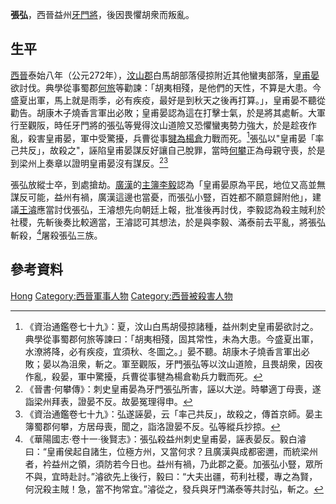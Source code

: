 {{Otheruses|张弘}}
'''張弘'''{{BD|？年||272年||catIdx=Z}}，西晉益州[[牙門將|牙門將]]，後因畏懼胡衆而叛亂。

== 生平 ==
[[西晉|西晉]]泰始八年（公元272年），[[汶山郡|汶山郡]]白馬胡部落侵掠附近其他蠻夷部落，[[皇甫晏|皇甫晏]]欲討伐。典學從事蜀郡[[何旅|何旅]]等勸諫：「胡夷相殘，是他們的天性，不算是大患。今盛夏出軍，馬上就是雨季，必有疾疫，最好是到秋天之後再打算。」，皇甫晏不聽從勸告。胡康木子燒香言軍出必敗；皇甫晏認為這在打擊士氣，於是將其處斬。大軍行至觀阪，時任牙門將的張弘等覺得汶山道險又恐懼蠻夷勢力強大，於是趁夜作亂，殺害皇甫晏，軍中受驚擾，兵曹從事[[犍為|犍為]][[楊倉|楊倉]]力戰而死。<ref>《資治通鑑卷七十九》：夏，汶山白馬胡侵掠諸種，益州刺史皇甫晏欲討之。典學從事蜀郡何旅等諫曰：「胡夷相殘，固其常性，未為大患。今盛夏出軍，水潦將降，必有疾疫，宜須秋、冬圖之。」晏不聽。胡康木子燒香言軍出必敗；晏以為沮衆，斬之。軍至觀阪，牙門張弘等以汶山道險，且畏胡衆，因夜作亂，殺晏，軍中驚擾，兵曹從事犍為楊倉勒兵力戰而死。</ref>張弘以"皇甫晏「率己共反」，故殺之"，誣陷皇甫晏謀反好讓自己脫罪，當時[[何攀|何攀]]正為母親守喪，於是到梁州上奏章以證明皇甫晏沒有謀反。<ref>《晉書·何攀傳》：刺史皇甫晏為牙門張弘所害，誣以大逆。時攀適丁母喪，遂詣梁州拜表，證晏不反。故晏冤理得申。</ref><ref>《資治通鑑卷七十九》：弘遂誣晏，云「率己共反」，故殺之，傳首京師。晏主簿蜀郡何攀，方居母喪，聞之，詣洛證晏不反。弘等縱兵抄掠。</ref>

張弘放縱士卒，到處搶劫。[[廣漢|廣漢]]的[[主簿|主簿]][[李毅_(西晉)|李毅]]認為「皇甫晏原為平民，地位又高並無謀反可能，益州有禍，廣漢這邊也當憂，而張弘小豎，百姓都不願意歸附他」，建議[[王濬|王濬]]應當討伐張弘，王濬想先向朝廷上報，批准後再討伐，李毅認為殺主賊利於社稷，先斬後奏比較適當，王濬認可其想法，於是與李毅、滿泰前去平亂，將張弘斬殺，<ref>《華陽國志·卷十一·後賢志》：張弘殺益州刺史皇甫晏，誣表晏反。毅白濬曰：“皇甫侯起自諸生，位極方州，又當何求？且廣漢與成都密邇，而統梁州者，衿益州之領，須防若今日也。益州有禍，乃此郡之憂。加張弘小豎，眾所不與，宜時赴討。”濬欲先上後行，毅曰：“大夫出疆，苟利社稷，專之為賢，何況殺主賊！急，當不拘常宜。”濬從之，發兵與牙門滿泰等共討弘，斬之。</ref>屠殺張弘三族。

== 參考資料 ==
{{reflist}}

{{Authority control}}
{{DEFAULTSORT:Zhang张}}
[[Category:張姓|Hong]]
[[Category:西晉軍事人物|Category:西晉軍事人物]]
[[Category:西晉被殺害人物|Category:西晉被殺害人物]]